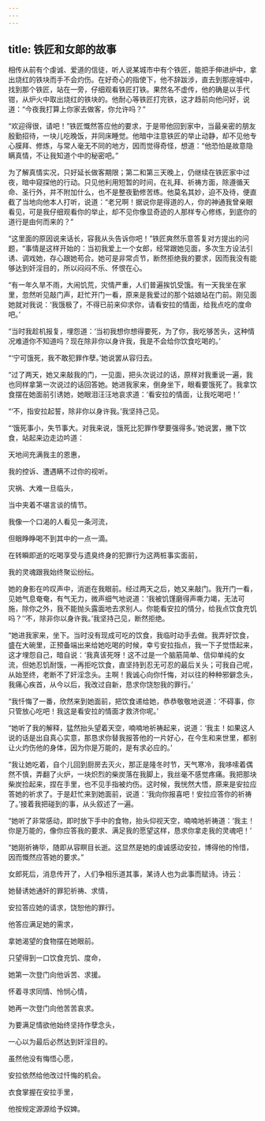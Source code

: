 ```yaml
---
---
---
```

title: 铁匠和女郎的故事
---




相传从前有个虔诚、爱道的信徒，听人说某城市中有个铁匠，能把手伸进炉中，拿出烧红的铁块而手不会灼伤。在好奇心的指使下，他不辞跋涉，直去到那座城中，找到那个铁匠，站在一旁，仔细观看铁匠打铁。果然名不虚传，他的确是以手代钳，从炉火中取出烧红的铁块的。他耐心等铁匠打完铁，这才趋前向他问好，说道：“今夜我打算上你家去做客，你允许吗？”

“欢迎得很，请吧！”铁匠慨然答应他的要求，于是带他回到家中，当最亲密的朋友殷勤招待，一块儿吃晚饭，并同床睡觉。他暗中注意铁匠的举止动静，却不见他专心膜拜、修炼，与常人毫无不同的地方，因而觉得奇怪，想道：“他恐怕是故意隐瞒真情，不让我知道个中的秘密吧。”

为了解真情实况，只好延长做客期限；第二和第三天晚上，仍继续在铁匠家中过夜，暗中窥探他的行动。只见他利用短暂的时间，在礼拜、祈祷方面，除遵循天命、圣行外，并不附加什么，也不是整夜勤修苦练。他莫名其妙，迫不及待，便直截了当地向他本人打听，说道：“老兄啊！据说你是得道的人，你的神通我曾亲眼看见，可是我仔细观看你的举止，却不见你像显奇迹的人那样专心修练，到底你的道行是由何而来的？”

“这里面的原因说来话长，容我从头告诉你吧！”铁匠爽然乐意答复对方提出的问题，“事情是这样开始的：当初我爱上一个女郎，经常跟她见面，多次生方设法引诱、调戏她，存心跟她苟合。她可是非常贞节，断然拒绝我的要求，因而我没有能够达到奸淫目的，所以闷闷不乐、怀恨在心。

“有一年久旱不雨，大闹饥荒，灾情严重，人们普遍挨饥受饿。有一天我坐在家里，忽然听见敲门声，赶忙开门一看，原来是我爱过的那个姑娘站在门前。刚见面她就对我说：‘我饿极了，不得已前来仰求你，请看安拉的情面，给我点吃的度命吧。’

“当时我趁机报复，埋怨道：‘当初我想你想得要死，为了你，我吃够苦头，这种情况难道你不知道吗？现在除非你以身许我，我是不会给你饮食吃喝的。’

“‘宁可饿死，我不敢犯罪作孽。’她说罢从容归去。

“过了两天，她又来敲我的门，一见面，把头次说过的话，原样对我重说一遍，我也同样拿第一次说过的话回答她。她进我家来，倒身坐下，眼看要饿死了。我拿饮食摆在她面前引诱她，她眼泪汪汪地哀求道：‘看安拉的情面，让我吃喝吧！’

“‘不，指安拉起誓，除非你以身许我。’我坚持己见。

“‘饿死事小，失节事大。对我来说，饿死比犯罪作孽要强得多。’她说罢，撇下饮食，站起来边走边吟道：

天地间充满我主的恩惠，

我的控诉、遭遇瞒不过你的视听。

灾祸、大难一旦临头，

当中夹着不堪言谈的情节。

我像一个口渴的人看见一条河流，

但眼睁睁喝不到其中的一点一滴。

在转瞬即逝的吃喝享受与遗臭终身的犯罪行为这两桩事实面前，

我的灵魂跟我始终聚讼纷纭。

她的身影在吟叹声中，消逝在我眼前。经过两天之后，她又来敲门。我开门一看，见她气息奄奄，有气无力，微声细气地说道：‘我被饥馑磨得声嘶力竭，无法可施，除你之外，我不能抛头露面地去求别人。你能看安拉的情分，给我点饮食充饥吗？’‘不，除非你以身许我。’我坚持己见，断然拒绝。

“她进我家来，坐下。当时没有现成可吃的饮食，我临时动手去做。我弄好饮食，盛在大碗里，正预备端出来给她吃喝的时候，幸亏安拉指点，我一下子觉悟起来，这才埋怨自己，暗自说：‘我真该死呀！这不过是一个脑筋简单、信仰单纯的女流，但她忍饥耐饿，一再拒吃饮食，直坚持到忍无可忍的最后关头；可我自己呢，从始至终，老断不了奸淫念头。主啊！我诚心向你忏悔，对以往的种种邪僻念头，我痛心疾首，从今以后，我改过自新，恳求你饶恕我的罪行。’

“我忏悔了一番，欣然来到她面前，把饮食递给她，恭恭敬敬地说道：‘不碍事，你只管放心吃吧！我这是看安拉的情面才救济你呢。’

“她听了我的解释，猛然抬头望着天空，喃喃地祈祷起来，说道：‘我主！如果这人说的话是出自真心实意，那恳求你替我报答他的一片好心，在今生和来世里，都别让火灼伤他的身体，因为你是万能的，是有求必应的。’

“我让她吃着，自个儿回到厨房去灭火，那正是隆冬时节，天气寒冷，我哆嗦着偶然不慎，弄翻了火炉，一块炽烈的柴炭落在我脚上，我丝毫不感觉疼痛。我把那块柴炭捡起来，捏在手里，也不见手指被灼伤。这时候，我恍然大悟，原来是安拉应答她的祈求了。于是赶忙来到她面前，说道：‘我向你报喜吧！安拉应答你的祈祷了。’接着我把碰到的事，从头叙述了一遍。

“她听了非常感动，即时放下手中的食物，抬头仰视天空，喃喃地祈祷道：‘我主！你是万能的，像你应答我的要求、满足我的愿望这样，恳求你拿走我的灵魂吧！’

“她刚祈祷毕，随即从容瞑目长逝。这显然是她的虔诚感动安拉，博得他的怜惜，因而慨然应答她的要求。”

女郎死后，消息传开了，人们争相乐道其事，某诗人也为此事而赋诗。诗云：

她替诱她通奸的罪犯祈祷、求情，

安拉答应她的请求，饶恕他的罪行。

他答应满足她的需求，

拿她渴望的食物摆在她眼前。

只望得到一口饮食充饥、度命，

她第一次登门向他诉苦、求援。

怀着寻求同情、怜悯心情，

她再一次登门向他苦苦哀求。

为要满足情欲他始终坚持作孽念头，

一心以为最后必然达到奸淫目的。

虽然他没有悔悟心愿，

安拉依然给他改过忏悔的机会。

衣食掌握在安拉手里，

他按规定源源给予奴婢。